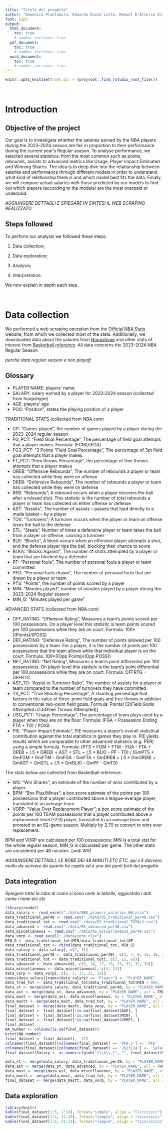 ```yaml
---
title: "Titolo del progetto"
author: "Domenico Plantamura, Eduardo David Lotto, Manuel D'Alterio Grazioli, Gabriele Fugagnoli"
font: 12pt
output:
  html_document:
    toc: true
    # number_sections: true
  pdf_document:
    toc: true
    # number_sections: true
  word_document:
    toc: true
    # number_sections: true
---
```



```r

knitr::opts_knit$set(root.dir = rprojroot::find_rstudio_root_file())

```


\

# Introduction

## Objective of the project

Our goal is to investigate whether the salaries earned by the NBA players during the 2023-2024 season are fair in proportion to their performance during the current year's Regular season. To analyse performance, we selected several statistics: from the most common such as points, rebounds, assists to advanced metrics like Usage, Player Impact Estimated and Winning Shares. 
The idea is to deep dive into the relationship between salaries and performance through different models in order to understand what kind of relationship there is and which model best fits the data. 
Finally, we will compare actual salaries with those predicted by our models to find out which players (according to the models) are the most overpaid or underpaid.

*AGGIUNGERE DETTAGLI E SPIEGARE IN SINTESI IL WEB SCRAPING REALIZZATO*

## Steps followed

To perform our analysis we followed these steps:

1.  Data collection;

2.  Data exploration;

3.  Analysis;

4.  Interpretation.

We now explain in depth each step.

\

# Data collection

We performed a web scraping operation from the [Official NBA Stats](https://www.nba.com/stats) website, from which we collected most of the stats. Additionally, we downloaded data about the salaries from [Hoopshype](https://hoopshype.com/) and other stats of interest from [Basketball reference](https://www.basketball-reference.com). 
All data concerns the 2023-2024 NBA Regular Season.

*perchè data regular season e non playoff*

## Glossary

-	PLAYER NAME: players’ name
-	SALARY: salary earned by a player for 2023-2024 season (collected from hoopshype)
-	AGE: players’ age
-	POS: “Position”, states the playing position of a player

TRADITIONAL STATS (collected from NBA.com)

-	GP: “Games played”, the number of games played by a player during the 2023-2024 regular season
-	FG_PCT: “Field Goal Percentage”, The percentage of field goal attempts that a player makes. Formula: (FGM)/(FGA)
-	FG3_PCT: “3 Points “Field Goal Percentage”, The percentage of 3pt field goal attempts that a player makes. 
-	FT_PCT: “Free throws Percentage”, the percentage of free throws attempts that a player makes
-	OREB: “Offensive Rebounds”, The number of rebounds a player or team has collected while they were on offense
-	DREB: “Defensive Rebounds”, The number of rebounds a player or team has collected while they were on defense
-	REB: “Rebounds”; A rebound occurs when a player recovers the ball after a missed shot. This statistic is the number of total rebounds a player or team has collected on either offense or defense
-	AST: “Assists”, The number of assists -- passes that lead directly to a made basket -- by a player
-	TOV: “Turnovers”; A turnover occurs when the player or team on offense loses the ball to the defense
-	STL: “Steals”, Number of times a defensive player or team takes the ball from a player on offense, causing a turnover
-	BLK: “Blocks”, A block occurs when an offensive player attempts a shot, and the defense player tips the ball, blocking their chance to score
-	BLKA: “Blocks Against”, The number of shots attempted by a player or team that are blocked by a defender
-	PF: “Personal fouls”, The number of personal fouls a player or team committed
-	PFD: “Personal fouls drawn”, The number of personal fouls that are drawn by a player or team
-	PTS: “Points”, the number of points scored by a player
-	MIN: “Minutes played”, number of minutes played by a player during the 2023-2024 Regular season
-	MIN_G: “Minutes played per game”

ADVANCED STATS (collected from NBA.com)

-	OFF_RATING: “Offensive Rating”, Measures a team's points scored per 100 possessions. On a player level this statistic is team points scored per 100 possessions while they are on court. Formula: 100*((Points)/(POSS)
-	DEF_RATING: “Defensive Rating”, The number of points allowed per 100 possessions by a team. For a player, it is the number of points per 100 possessions that the team allows while that individual player is on the court. Formula: 100*((Opp Points)/(Opp POSS))
-	NET_RATING: “Net Rating”, Measures a team's point differential per 100 possessions. On player level this statistic is the team's point differential per 100 possessions while they are on court. Formula: OFFRTG - DEFRTG
-	AST_TO: “Assist to Turnover Ratio”, The number of assists for a player or team compared to the number of turnovers they have committed
-	TS_PCT: “True Shooting Percentage”, A shooting percentage that factors in the value of three-point field goals and free throws in addition to conventional two-point field goals. Formula: Points/ [2*(Field Goals Attempted+0.44*Free Throws Attempted)]
-	USG_PCT: “Usage Percentage”, The percentage of team plays used by a player when they are on the floor. Formula: (FGA + Possession Ending FTA + TO) / POSS
-	PIE: “Player Impact Estimate”, PIE measures a player's overall statistical contribution against the total statistics in games they play in. PIE yields results which are comparable to other advanced statistics (e.g. PER) using a simple formula. Formula: (PTS + FGM + FTM - FGA - FTA + DREB + (.5 * OREB) + AST + STL + (.5 * BLK) - PF - TO) / (GmPTS + GmFGM + GmFTM - GmFGA - GmFTA + GmDREB + (.5 * GmOREB) + GmAST + GmSTL + (.5 * GmBLK) - GmPF - GmTO)

The stats below are collected from Basketball reference:

-	WS: “Win Shares”; an estimate of the number of wins contributed by a player.
-	BPM: “Box Plus/Minus”; a box score estimate of the points per 100 possessions that a player contributed above a league-average player, translated to an average team
-	VORP: “Value Over Replacement Player”; a box score estimate of the points per 100 TEAM possessions that a player contributed above a replacement-level (-2.0) player, translated to an average team and prorated to an 82-game season. Multiply by 2.70 to convert to wins over replacement.

BPM and VORP are calculated per 100 possessions; MIN is a total stat for the whole regular season, MIN_G is calculated per game. The other stats are considered per 48 minutes. (vedi WS)



*AGGIUNGERE DETTAGLI, LE ROBE DEI 48 MINUTI ETC ETC, qui c'è davvero molto da scrivere da quanto ho capito ed è uno dei punti forti del progetto*

## Data integration

*Spiegare tutta la roba di come si sono unite le tabelle, aggiustato i dati come i nomi etc etc*



```r

library(readxl)
data_salary <- read_excel("./data/NBA_players_salaries_HH.xlsx")
data_traditional_per48 <- read.csv("./data/RS_traditional_per48.csv")
data_traditional_tot <- read.csv("./data/RS_traditional_TOTALS.csv")
data_advanced <- read.csv("./data/RS_advanced_per48.csv")
data_miscellaneous <- read.csv("./data/RS_miscellaneous_per48.csv")
data_vorp <- read_excel("./data/vorp.xlsx")
MIN_G <- data_traditional_tot$MIN/data_traditional_tot$GP
data_traditional_tot <- cbind(data_traditional_tot, MIN_G)
data_salary <- data_salary[, c(2, 3)]
data_traditional_per48 <- data_traditional_per48[, c(3, 7, 8, 15, 18, 21:32)]
data_traditional_tot <- data_traditional_tot[, c(3, 12, 68)]
data_advanced <- data_advanced[, c(3, 14, 17, 20, 23, 31, 32, 38)]
data_miscellaneous <- data_miscellaneous[, c(3, 24)]
data_vorp <- data_vorp[, c(2, 3, 23, 31, 32)]
names(data_salary)[names(data_salary) == "Player"] <- "PLAYER_NAME"
data_trad_tot <- data_traditional_tot[data_traditional_tot$MIN > 480, ]
data_st <- merge(data_salary, data_traditional_per48, by = "PLAYER_NAME", all = TRUE)
data_ast <- merge(data_st, data_advanced, by = "PLAYER_NAME", all = TRUE)
data_mast <- merge(data_ast, data_miscellaneous, by = "PLAYER_NAME", all = TRUE)
data_mastt <- merge(data_mast, data_trad_tot, by = "PLAYER_NAME", all = TRUE)
final_dataset <- merge(data_mastt, data_vorp, by = "PLAYER_NAME", all = TRUE)
final_dataset <- final_dataset[!is.na(final_dataset$AGE), ]
final_dataset <- final_dataset[!is.na(final_dataset$MIN), ]
final_dataset <- final_dataset[!is.na(final_dataset$VORP), ]
final_dataset
NA_number <- colSums(is.na(final_dataset))
print(NA_number)
final_dataset <- final_dataset[, -17]
colnames(final_dataset)[colnames(final_dataset) == 'PFD.y'] <- 'PFD'
colnames(final_dataset)[colnames(final_dataset) == '2023/24'] <- 'Salary'
final_dataset$Salary <- as.numeric(gsub("[\\$\\,]", "", final_dataset$Salary))
```

```r
data_st <- merge(data_salary, data_traditional_per48, by = "PLAYER_NAME", all = TRUE)
data_ast <- merge(data_st, data_advanced, by = "PLAYER_NAME", all = TRUE)
data_mast <- merge(data_ast, data_miscellaneous, by = "PLAYER_NAME", all = TRUE)
data_mastt <- merge(data_mast, data_trad_tot, by = "PLAYER_NAME", all = TRUE)
final_dataset <- merge(data_mastt, data_vorp, by = "PLAYER_NAME", all = TRUE)
```

## Data exploration

```r
library(knitr)
kable(final_dataset[1:5, 1:10], format="simple", align = "llcccccccc")
kable(final_dataset[1:5, 11:20], format="simple", align = "cccccccccc")
kable(final_dataset[1:5, 21:31], format="simple", align = "ccccccccccc")
```










